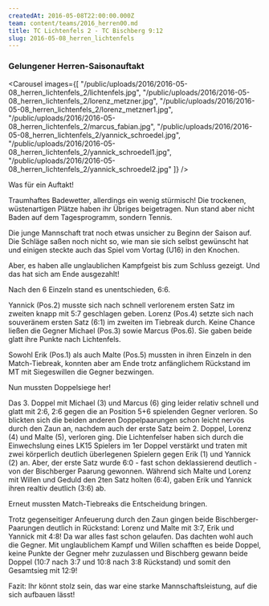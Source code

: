 ```yaml
---
createdAt: 2016-05-08T22:00:00.000Z
team: content/teams/2016_herren00.md
title: TC Lichtenfels 2 - TC Bischberg 9:12
slug: 2016-05-08_herren_lichtenfels
---
```

### Gelungener Herren-Saisonauftakt

<Carousel images={[
  "/public/uploads/2016/2016-05-08_herren_lichtenfels_2/lichtenfels.jpg",
  "/public/uploads/2016/2016-05-08_herren_lichtenfels_2/lorenz_metzner.jpg",
  "/public/uploads/2016/2016-05-08_herren_lichtenfels_2/lorenz_metzner1.jpg",
  "/public/uploads/2016/2016-05-08_herren_lichtenfels_2/marcus_fabian.jpg",
  "/public/uploads/2016/2016-05-08_herren_lichtenfels_2/yannick_schroedel.jpg",
  "/public/uploads/2016/2016-05-08_herren_lichtenfels_2/yannick_schroedel1.jpg",
  "/public/uploads/2016/2016-05-08_herren_lichtenfels_2/yannick_schroedel2.jpg"
]} />

Was für ein Auftakt!

Traumhaftes Badewetter, allerdings ein wenig stürmisch!
Die trockenen, wüstenartigen Plätze haben ihr Übriges beigetragen.
Nun stand aber nicht Baden auf dem Tagesprogramm, sondern Tennis.

Die junge Mannschaft trat noch etwas unsicher zu Beginn der Saison auf.
Die Schläge saßen noch nicht so, wie man sie sich selbst gewünscht hat
und einigen steckte auch das Spiel vom Vortag (U16) in den Knochen.

Aber, es haben alle unglaublichen Kampfgeist bis zum Schluss gezeigt. Und das hat sich am Ende ausgezahlt!

Nach den 6 Einzeln stand es unentschieden, 6:6.

Yannick (Pos.2) musste sich nach schnell verlorenem ersten Satz im zweiten knapp mit 5:7 geschlagen geben.
Lorenz (Pos.4) setzte sich nach souveränem ersten Satz (6:1) im zweiten im Tiebreak durch.
Keine Chance ließen die Gegner Michael (Pos.3) sowie Marcus (Pos.6).
Sie gaben beide glatt ihre Punkte nach Lichtenfels.

Sowohl Erik (Pos.1) als auch Malte (Pos.5) mussten in ihren Einzeln in den Match-Tiebreak,
konnten aber am Ende trotz anfänglichem Rückstand im MT mit Siegeswillen die Gegner bezwingen.

Nun mussten Doppelsiege her!

Das 3. Doppel mit Michael (3) und Marcus (6) ging leider relativ schnell und glatt mit 2:6, 2:6
gegen die an Position 5+6 spielenden Gegner verloren.
So blickten sich die beiden anderen Doppelpaarungen schon leicht nervös durch den Zaun an,
nachdem auch der erste Satz beim 2. Doppel, Lorenz (4) und Malte (5), verloren ging.
Die Lichtenfelser haben sich durch die Einwechslung eines LK15 Spielers im 1er Doppel verstärkt
und traten mit zwei körperlich deutlich überlegenen Spielern gegen Erik (1) und Yannick (2) an.
Aber, der erste Satz wurde 6:0 - fast schon deklassierend deutlich - von der Bischberger Paarung gewonnen.
Während sich Malte und Lorenz mit Willen und Geduld den 2ten Satz holten (6:4),
gaben Erik und Yannick ihren realtiv deutlich (3:6) ab.

Erneut mussten Match-Tiebreaks die Entscheidung bringen.

Trotz gegenseitiger Anfeuerung durch den Zaun gingen beide Bischberger-Paarungen deutlich in Rückstand:
Lorenz und Malte mit 3:7, Erik und Yannick mit 4:8!
Da war alles fast schon gelaufen.
Das dachten wohl auch die Gegner.
Mit unglaublichem Kampf und Willen schafften es beide Doppel,
keine Punkte der Gegner mehr zuzulassen und Bischberg gewann beide Doppel (10:7 nach 3:7 und 10:8 nach 3:8 Rückstand)
und somit den Gesamtsieg mit 12:9!

Fazit: Ihr könnt stolz sein, das war eine starke Mannschaftsleistung, auf die sich aufbauen lässt!
